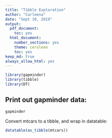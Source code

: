 ```yaml
---
title: "Tibble Exploration"
author: "Carleena"
date: "Sept 10, 2019"
output:
  pdf_document:
    toc: yes
  html_document:
    number_sections: yes
    theme: cerulean
    toc: yes
keep_md: true
always_allow_html: yes
---
```

```r
library(gapminder)
library(tibble)
library(DT)
```

## Print out gapminder data:

```r
gapminder
```

<!--this is a comment-->

Convert mtcars to a tibble, and wrap in datatable:

```r
datatable(as_tibble(mtcars))
```

